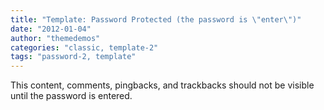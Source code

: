 ```yaml
---
title: "Template: Password Protected (the password is \"enter\")"
date: "2012-01-04"
author: "themedemos"
categories: "classic, template-2"
tags: "password-2, template"
---
```


This content, comments, pingbacks, and trackbacks should not be visible until the password is entered.
